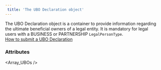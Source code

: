 ```yaml
---  
 title: 'The UBO Declaration object'  
---  
```


  

The UBO Declaration object is a container to provide information regarding the ultimate beneficial owners of a legal entity. It is mandatory for legal users with a BUSINESS or PARTNERSHIP `LegalPersonType`.  
<a href="#" class="btn Tertiary normal">How to submit a UBO Declaration</a>  

### Attributes  

<Id />  

<UserId2 />  

<CreationDate />  

<Status7 />  

<Reason />  

<Message />  

<Array_UBOs />
